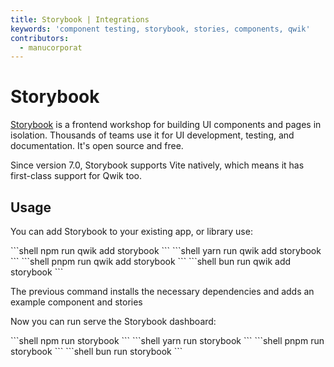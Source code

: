 ```yaml
---
title: Storybook | Integrations
keywords: 'component testing, storybook, stories, components, qwik'
contributors:
  - manucorporat
---
```



# Storybook

[Storybook](https://storybook.js.org/) is a frontend workshop for building UI components and pages in isolation. Thousands of teams use it for UI development, testing, and documentation. It's open source and free.

Since version 7.0, Storybook supports Vite natively, which means it has first-class support for Qwik too.

## Usage

You can add Storybook to your existing app, or library use:

<PackageManagerTabs>
  <span q:slot="npm">
```shell
npm run qwik add storybook
```
  </span>
  <span q:slot="yarn">
```shell
yarn run qwik add storybook
```
  </span>
  <span q:slot="pnpm">
```shell
pnpm run qwik add storybook
```
  </span>
  <span q:slot="bun">
```shell
bun run qwik add storybook
```
  </span>
</PackageManagerTabs>

The previous command installs the necessary dependencies and adds an example component and stories

Now you can run serve the Storybook dashboard:

<PackageManagerTabs>
  <span q:slot="npm">
```shell
npm run storybook
```
  </span>
  <span q:slot="yarn">
```shell
yarn run storybook
```
  </span>
  <span q:slot="pnpm">
```shell
pnpm run storybook
```
  </span>
  <span q:slot="bun">
```shell
bun run storybook
```
  </span>
</PackageManagerTabs>
